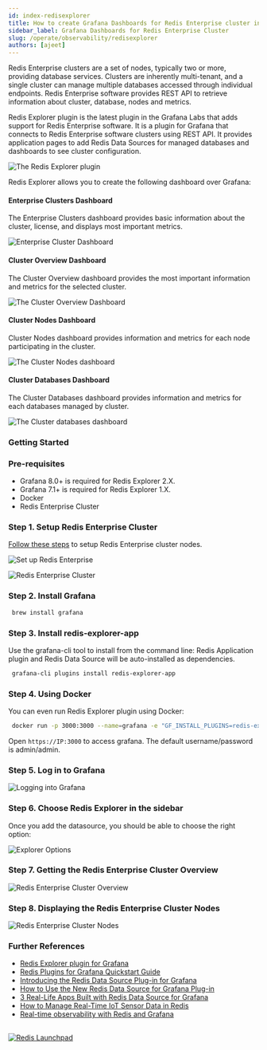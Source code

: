 ```yaml
---
id: index-redisexplorer
title: How to create Grafana Dashboards for Redis Enterprise cluster in 5 Minutes
sidebar_label: Grafana Dashboards for Redis Enterprise Cluster
slug: /operate/observability/redisexplorer
authors: [ajeet]
---
```



<Authors frontMatter={frontMatter} />

Redis Enterprise clusters are a set of nodes, typically two or more, providing database services. Clusters are inherently multi-tenant, and a single cluster can manage multiple databases accessed through individual endpoints. Redis Enterprise software provides REST API to retrieve information about cluster, database, nodes and metrics.

Redis Explorer plugin is the latest plugin in the Grafana Labs that adds support for Redis Enterprise software. It is a plugin for Grafana that connects to Redis Enterprise software clusters using REST API. It provides application pages to add Redis Data Sources for managed databases and dashboards to see cluster configuration.

![The Redis Explorer plugin](redisexplorer.png)

Redis Explorer allows you to create the following dashboard over Grafana:

#### Enterprise Clusters Dashboard

The Enterprise Clusters dashboard provides basic information about the cluster, license, and displays most important metrics.

![Enterprise Cluster Dashboard](enterprise_cluster_dashboard.png)

#### Cluster Overview Dashboard

The Cluster Overview dashboard provides the most important information and metrics for the selected cluster.

![The Cluster Overview Dashboard](cluster_overview_dashboard.png)

#### Cluster Nodes Dashboard

Cluster Nodes dashboard provides information and metrics for each node participating in the cluster.

![The Cluster Nodes dashboard](cluster_nodes_dashboard.png)

#### Cluster Databases Dashboard

The Cluster Databases dashboard provides information and metrics for each databases managed by cluster.

![The Cluster databases dashboard](cluster_databases_dashboard.png)

### Getting Started

### Pre-requisites

- Grafana 8.0+ is required for Redis Explorer 2.X.
- Grafana 7.1+ is required for Redis Explorer 1.X.
- Docker
- Redis Enterprise Cluster

### Step 1. Setup Redis Enterprise Cluster

[Follow these steps](/create/docker/) to setup Redis Enterprise cluster nodes.

![Set up Redis Enterprise](tryfree1.png)

![Redis Enterprise Cluster](redis_enterprise_cluster.png)

### Step 2. Install Grafana

```bash
 brew install grafana
```

### Step 3. Install redis-explorer-app

Use the grafana-cli tool to install from the command line:
Redis Application plugin and Redis Data Source will be auto-installed as dependencies.

```bash
 grafana-cli plugins install redis-explorer-app
```

### Step 4. Using Docker

You can even run Redis Explorer plugin using Docker:

```bash
 docker run -p 3000:3000 --name=grafana -e "GF_INSTALL_PLUGINS=redis-explorer-app" grafana/grafana
```

Open `https://IP:3000` to access grafana. The default username/password is admin/admin.

### Step 5. Log in to Grafana

![Logging into Grafana](grafana.png)

### Step 6. Choose Redis Explorer in the sidebar

Once you add the datasource, you should be able to choose the right option:

![Explorer Options](explorer_options.png)

### Step 7. Getting the Redis Enterprise Cluster Overview

![Redis Enterprise Cluster Overview](cluster_overview.png)

### Step 8. Displaying the Redis Enterprise Cluster Nodes

![Redis Enterprise Cluster Nodes](cluster_nodes.png)

### Further References

- [Redis Explorer plugin for Grafana](https://grafana.com/grafana/plugins/redis-explorer-app/)
- [Redis Plugins for Grafana Quickstart Guide](https://redisgrafana.github.io/quickstart/)
- [Introducing the Redis Data Source Plug-in for Grafana](https://redis.com/blog/how-to-use-the-new-redis-data-source-for-grafana-plug-in/)
- [How to Use the New Redis Data Source for Grafana Plug-in](https://redis.com/blog/how-to-use-the-new-redis-data-source-for-grafana-plug-in/)
- [3 Real-Life Apps Built with Redis Data Source for Grafana](https://redis.com/blog/3-real-life-apps-built-with-redis-data-source-for-grafana/)
- [How to Manage Real-Time IoT Sensor Data in Redis](https://redis.com/blog/how-to-manage-real-time-iot-sensor-data-in-redis/)
- [Real-time observability with Redis and Grafana](https://grafana.com/go/observabilitycon/real-time-observability-with-redis-and-grafana/)

##

<div>
  <a
    href="https://launchpad.redis.com"
    target="_blank"
    rel="noopener"
    className="link">
    <img
      src="/img/launchpad.png"
      className="thumb"
      loading="lazy"
      alt="Redis Launchpad"
    />
  </a>
</div>
